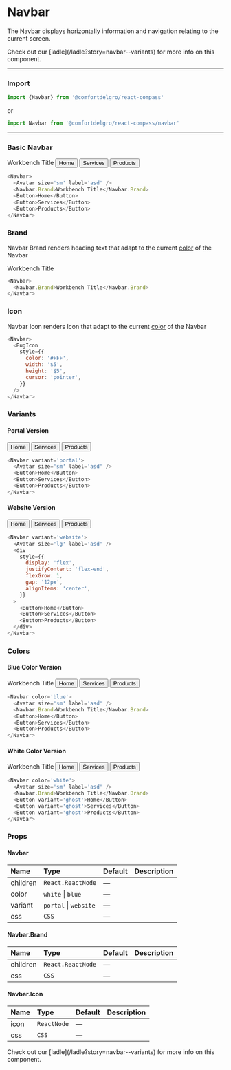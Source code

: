 
# Navbar

The Navbar displays horizontally information and navigation relating to the current screen.

<Callout>
  Check out our [ladle](/ladle?story=navbar--variants) for more info on this
  component.
</Callout>

---

### Import

```js
import {Navbar} from '@comfortdelgro/react-compass'
```

or

```js
import Navbar from '@comfortdelgro/react-compass/navbar'
```

---

### Basic Navbar

<section className={styles.componentShowcaseContainer}>
  <Navbar>
    <Avatar size='sm' label='asd' />
    <Navbar.Brand>Workbench Title</Navbar.Brand>
    <Button>Home</Button>
    <Button>Services</Button>
    <Button>Products</Button>
  </Navbar>
</section>

```js
<Navbar>
  <Avatar size='sm' label='asd' />
  <Navbar.Brand>Workbench Title</Navbar.Brand>
  <Button>Home</Button>
  <Button>Services</Button>
  <Button>Products</Button>
</Navbar>
```

### Brand

Navbar Brand renders heading text that adapt to the current [color](#colors) of the Navbar

<section className={styles.componentShowcaseContainer}>
  <Navbar>
    <Navbar.Brand>Workbench Title</Navbar.Brand>
  </Navbar>
</section>

```js
<Navbar>
  <Navbar.Brand>Workbench Title</Navbar.Brand>
</Navbar>
```

### Icon

Navbar Icon renders Icon that adapt to the current [color](#colors) of the Navbar

<section className={styles.componentShowcaseContainer}>
  <Navbar>
    <BugIcon 
      style={{
        color: '#FFF',
        width: '$5',
        height: '$5',
        cursor: 'pointer',
      }}
    />
  </Navbar>
</section>

```js
<Navbar>
  <BugIcon 
    style={{
      color: '#FFF',
      width: '$5',
      height: '$5',
      cursor: 'pointer',
    }}
  />
</Navbar>
```

### Variants

#### Portal Version

<section className={styles.componentShowcaseContainer}>
  <Navbar variant='portal'>
    <Avatar size='sm' label='asd' />
    <Button>Home</Button>
    <Button>Services</Button>
    <Button>Products</Button>
  </Navbar>
</section>

```js
<Navbar variant='portal'>
  <Avatar size='sm' label='asd' />
  <Button>Home</Button>
  <Button>Services</Button>
  <Button>Products</Button>
</Navbar>
```

#### Website Version

<section className={styles.componentShowcaseContainer}>
  <Navbar variant='website'>
    <Avatar size='lg' label='asd' />
    <div
      style={{
        display: 'flex',
        justifyContent: 'flex-end',
        flexGrow: 1,
        gap: '12px',
        alignItems: 'center',
      }}
    >
      <Button>Home</Button>
      <Button>Services</Button>
      <Button>Products</Button>
    </div>
  </Navbar>
</section>

```js
<Navbar variant='website'>
  <Avatar size='lg' label='asd' />
  <div
    style={{
      display: 'flex',
      justifyContent: 'flex-end',
      flexGrow: 1,
      gap: '12px',
      alignItems: 'center',
    }}
  >
    <Button>Home</Button>
    <Button>Services</Button>
    <Button>Products</Button>
  </div>
</Navbar>
```

### Colors

#### Blue Color Version

<section className={styles.componentShowcaseContainer}>
  <Navbar color='blue'>
    <Avatar size='sm' label='asd' />
    <Navbar.Brand>Workbench Title</Navbar.Brand>
    <Button>Home</Button>
    <Button>Services</Button>
    <Button>Products</Button>
  </Navbar>
</section>

```js
<Navbar color='blue'>
  <Avatar size='sm' label='asd' />
  <Navbar.Brand>Workbench Title</Navbar.Brand>
  <Button>Home</Button>
  <Button>Services</Button>
  <Button>Products</Button>
</Navbar>
```

#### White Color Version

<section className={styles.componentShowcaseContainer}>
  <Navbar color='white'>
    <Avatar size='sm' label='asd' />
    <Navbar.Brand>Workbench Title</Navbar.Brand>
    <Button variant='ghost'>Home</Button>
    <Button variant='ghost'>Services</Button>
    <Button variant='ghost'>Products</Button>
  </Navbar>
</section>

```js
<Navbar color='white'>
  <Avatar size='sm' label='asd' />
  <Navbar.Brand>Workbench Title</Navbar.Brand>
  <Button variant='ghost'>Home</Button>
  <Button variant='ghost'>Services</Button>
  <Button variant='ghost'>Products</Button>
</Navbar>
```

### Props

#### Navbar

| Name     | Type                  | Default | Description |
| :------- | :-------------------- | :------ | :---------- |
| children | `React.ReactNode`     | —       |             |
| color    | `white` \| `blue`     | —       |             |
| variant  | `portal` \| `website` | —       |             |
| css      | `CSS`                 | —       |             |

#### Navbar.Brand

| Name     | Type              | Default | Description |
| :------- | :---------------- | :------ | :---------- |
| children | `React.ReactNode` | —       |             |
| css      | `CSS`             | —       |             |

#### Navbar.Icon

| Name | Type       | Default | Description |
| :--- | :--------- | :------ | :---------- |
| icon | `ReactNode` | —       |             |
| css  | `CSS`      | —       |             |

<Callout>
  Check out our [ladle](/ladle?story=navbar--variants) for more info on this
  component.
</Callout>
